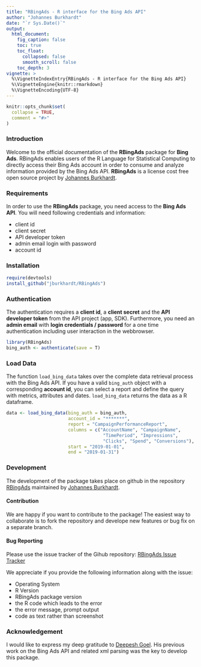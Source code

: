 ```yaml
---
title: "RBingAds - R interface for the Bing Ads API"
author: "Johannes Burkhardt"
date: "`r Sys.Date()`"
output:
  html_document:
    fig_caption: false
    toc: true
    toc_float:
      collapsed: false
      smooth_scroll: false
    toc_depth: 3
vignette: >
  %\VignetteIndexEntry{RBingAds - R interface for the Bing Ads API}
  %\VignetteEngine{knitr::rmarkdown}
  %\VignetteEncoding{UTF-8}
---
```


```r
knitr::opts_chunk$set(
  collapse = TRUE,
  comment = "#>"
)
```

### Introduction

Welcome to the official documentation of the **RBingAds** package for **Bing Ads**. RBingAds enables users of the R Language for Statistical Computing to directly access their Bing Ads account in order to consume and analyze information provided by the Bing Ads API. **RBingAds** is a license cost free open source project by [Johannes Burkhardt](https://github.com/jburkhardt).

### Requirements

In order to use the **RBingAds** package, you need access to the **Bing Ads API**. You will need following credentials and information:

- client id
- client secret
- API developer token
- admin email login with password
- account id

### Installation

```r
require(devtools)
install_github("jburkhardt/RBingAds")
```

### Authentication

The authentication requires a **client id**, a **client secret** and the **API developer token** from the API project (app, SDK). Furthermore, you need an **admin email** with **login credentials / password** for a one time authentication including user interaction in the webbrowser.

```r
library(RBingAds)
bing_auth <- authenticate(save = T)
```

### Load Data

The function `load_bing_data` takes over the complete data retrieval process with the Bing Ads API. If you have a valid `bing_auth` object with a corresponding **account id**, you can select a report and define the query with metrics, attributes and dates. `load_bing_data` returns the data as a R dataframe.

```r
data <- load_bing_data(bing_auth = bing_auth,
                       account_id = "*******",
                       report = "CampaignPerformanceReport",
                       columns = c("AccountName", "CampaignName",
                                    "TimePeriod", "Impressions",
                                    "Clicks", "Spend", "Conversions"),
                       start = "2019-01-01",
                       end = "2019-01-31")
```

### Development

The development of the package takes place on github in the repository [RBingAds](https://github.com/jburkhardt/RBingAds) maintained by [Johannes Burkhardt](https://github.com/jburkhardt).

#### Contribution

We are happy if you want to contribute to the package! The easiest way to collaborate is to fork the repository and develope new features or bug fix on a separate branch.

#### Bug Reporting

Please use the issue tracker of the Gihub repository: [RBingAds Issue Tracker](https://github.com/jburkhardt/RBingAds/issues)

We appreciate if you provide the following information along with the issue:

- Operating System
- R Version
- RBingAds package version
- the R code which leads to the error
- the error message, prompt output
- code as text rather than screenshot

### Acknowledgement

I would like to express my deep gratitude to [Deepesh Goel](https://github.com/deepeshgoeliitk). His previous work on the Bing Ads API and related xml parsing was the key to develop this package.
